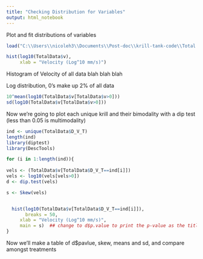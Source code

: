 ```yaml
---
title: "Checking Distribution for Variables"
output: html_notebook
---
```


Plot and fit distributions of variables

```r

load("C:\\Users\\nicoleh3\\Documents\\Post-doc\\krill-tank-code\\Total Data Merged File.Rda")

hist(log10(TotalData$v),
     xlab = "Velocity (Log^10 mm/s)")

```

Histogram of Velocity of all data blah blah blah

Log distribution, 0's make up 2% of all data

```r
10^mean(log10(TotalData$v[TotalData$v>0]))
sd(log10(TotalData$v[TotalData$v>0]))

```
Now we're going to plot each unique krill and their bimodality with a dip test (less than 0.05 is multimodality)


```r
ind <- unique(TotalData$D_V_T)
length(ind)
library(diptest)
library(DescTools)

for (i in 1:length(ind)){
  
vels <- (TotalData$v[TotalData$D_V_T==ind[i]])
vels <- log10(vels[vels>0])
d <- dip.test(vels)

s <- Skew(vels)


  hist(log10(TotalData$v[TotalData$D_V_T==ind[i]]),
       breaks = 50,
     xlab = "Velocity (Log^10 mm/s)",
     main = s)  ## change to d$p.value to print the p-value as the title instead
}
```
Now we'll make a table of d$pavlue, skew, means and sd, and compare amongst treatments


```r


```


